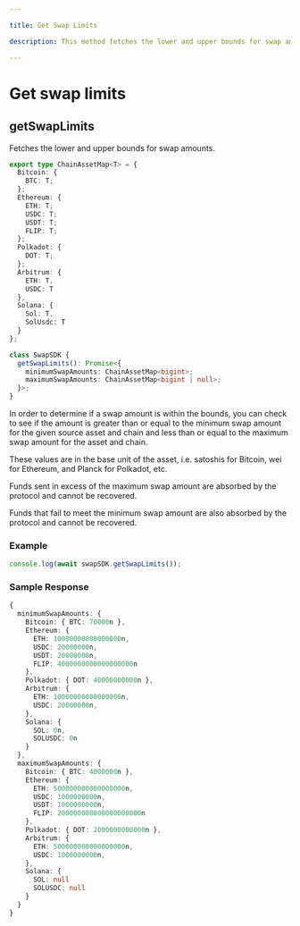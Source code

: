 ```yaml
---

title: Get Swap Limits

description: This method fetches the lower and upper bounds for swap amounts.

---
```




# Get swap limits

## getSwapLimits

Fetches the lower and upper bounds for swap amounts.

```typescript copy
export type ChainAssetMap<T> = {
  Bitcoin: {
    BTC: T;
  };
  Ethereum: {
    ETH: T;
    USDC: T;
    USDT: T;
    FLIP: T;
  };
  Polkadot: {
    DOT: T;
  };
  Arbitrum: {
    ETH: T,
    USDC: T
  },
  Solana: {
    Sol: T,
    SolUsdc: T
  }
};

class SwapSDK {
  getSwapLimits(): Promise<{
    minimumSwapAmounts: ChainAssetMap<bigint>;
    maximumSwapAmounts: ChainAssetMap<bigint | null>;
  }>;
}
```

In order to determine if a swap amount is within the bounds, you can check to
see if the amount is greater than or equal to the minimum swap amount for the
given source asset and chain and less than or equal to the maximum swap amount
for the asset and chain.

These values are in the base unit of the asset, i.e. satoshis for Bitcoin, wei
for Ethereum, and Planck for Polkadot, etc.

<Callout type="warning">
<p>
Funds sent in excess of the maximum swap amount are absorbed by the protocol and
cannot be recovered.
</p>
<p>
Funds that fail to meet the minimum swap amount are also absorbed by the
protocol and cannot be recovered.
</p>
</Callout>

### Example


```javascript
console.log(await swapSDK.getSwapLimits());
```

### Sample Response

```ts
{
  minimumSwapAmounts: {
    Bitcoin: { BTC: 70000n },
    Ethereum: {
      ETH: 10000000000000000n,
      USDC: 20000000n,
      USDT: 20000000n,
      FLIP: 4000000000000000000n
    },
    Polkadot: { DOT: 40000000000n },
    Arbitrum: {
      ETH: 10000000000000000n,
      USDC: 20000000n,
    },
    Solana: {
      SOL: 0n,
      SOLUSDC: 0n
    }
  },
  maximumSwapAmounts: {
    Bitcoin: { BTC: 4000000n },
    Ethereum: {
      ETH: 500000000000000000n,
      USDC: 1000000000n,
      USDT: 1000000000n,
      FLIP: 200000000000000000000n
    },
    Polkadot: { DOT: 2000000000000n },
    Arbitrum: {
      ETH: 500000000000000000n,
      USDC: 1000000000n,
    },
    Solana: {
      SOL: null
      SOLUSDC: null
    }
  }
}
```

